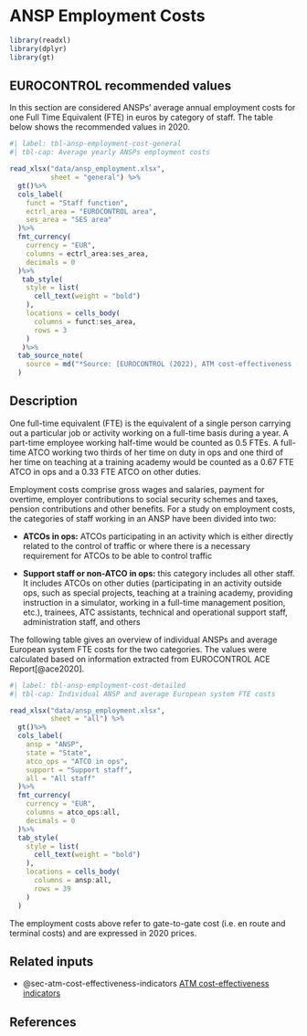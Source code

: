 # ANSP Employment Costs {#sec-ansp-employment-cost}

```r
library(readxl)
library(dplyr)
library(gt)
```


## EUROCONTROL recommended values

In this section are considered ANSPs’ average annual employment costs for one Full Time Equivalent (FTE) in euros by category of staff. The table below shows the recommended values in 2020.

```r
#| label: tbl-ansp-employment-cost-general
#| tbl-cap: Average yearly ANSPs employment costs

read_xlsx("data/ansp_employment.xlsx",
          sheet = "general") %>%
  gt()%>%
  cols_label(
    funct = "Staff function",
    ectrl_area = "EUROCONTROL area",
    ses_area = "SES area"
  )%>%
  fmt_currency(
    currency = "EUR",
    columns = ectrl_area:ses_area,
    decimals = 0
  )%>%
   tab_style(
    style = list(
      cell_text(weight = "bold")
    ),
    locations = cells_body(
      columns = funct:ses_area,
      rows = 3
    )
   )%>%
  tab_source_note(
    source = md("*Source: [EUROCONTROL (2022), ATM cost-effectiveness (ACE) benchmarking report for 2020 with 2021-2024 outlook](https://ansperformance.eu/publications/prc/ace/)*")
  )
```

## Description

One full-time equivalent (FTE) is the equivalent of a single person carrying out
a particular job or activity working on a full-time basis during a year. 
A part-time employee working half-time would be counted as 0.5 FTEs. A full-time 
ATCO working two thirds of her time on duty in ops and one third of her time on
teaching at a training academy would be counted as a 0.67 FTE ATCO in ops and a 
0.33 FTE ATCO on other duties.

Employment costs comprise gross wages and salaries, payment for overtime, employer
contributions to social security schemes and taxes, pension contributions and other 
benefits. For a study on employment costs, the categories of staff working in an 
ANSP have been divided into two:

* **ATCOs in ops:** ATCOs participating in an activity which is either directly 
related to the control of traffic or where there is a necessary requirement for 
ATCOs to be able to control traffic

* **Support staff or non-ATCO in ops:** this category includes all other staff. 
It includes ATCOs on other duties (participating in an activity outside ops, 
such as special projects, teaching at a training academy, providing instruction 
in a simulator, working in a full-time management position, etc.), trainees, ATC
assistants, technical and operational support staff, administration staff, and others

The following table gives an overview of individual ANSPs and average European 
system FTE costs for the two categories. The values were calculated based on 
information extracted from EUROCONTROL ACE Report[@ace2020].

```r
#| label: tbl-ansp-employment-cost-detailed
#| tbl-cap: Individual ANSP and average European system FTE costs

read_xlsx("data/ansp_employment.xlsx",
          sheet = "all") %>%
  gt()%>%
  cols_label(
    ansp = "ANSP",
    state = "State",
    atco_ops = "ATCO in ops",
    support = "Support staff",
    all = "All staff"
  )%>%
  fmt_currency(
    currency = "EUR",
    columns = atco_ops:all,
    decimals = 0
  )%>%
  tab_style(
    style = list(
      cell_text(weight = "bold")
    ),
    locations = cells_body(
      columns = ansp:all,
      rows = 39
    )
  )
```

:::{.callout-note}
The employment costs above refer to gate-to-gate cost (i.e. en route and terminal 
costs) and are expressed in 2020 prices.
:::

## Related inputs
* @sec-atm-cost-effectiveness-indicators [ATM cost-effectiveness indicators](#sec-atm-cost-effectiveness-indicators)

## References

